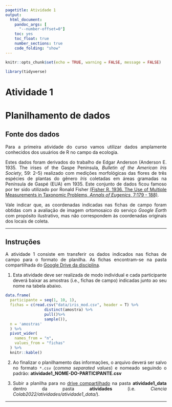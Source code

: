 ```yaml
---
pagetitle: Atividade 1
output:
  html_document:
    pandoc_args: [
      "--number-offset=0"]
    toc: yes
    toc_float: true
    number_sections: true
    code_folding: "show"
---
```


<style>
body {
text-align: justify}
</style>

```r
knitr::opts_chunk$set(echo = TRUE, warning = FALSE, message = FALSE)

library(tidyverse)

```

# Atividade 1 {.unnumbered}

# Planilhamento de dados

## Fonte dos dados

Para a primeira atividade do curso vamos utilizar dados amplamente conhecidos dos usuários de R no campo da ecologia.

Estes dados foram derivados do trabalho de Edgar Anderson (Anderson E. 1935. The irises of the Gaspe Peninsula, *Bulletin of the American Iris Society*, 59: 2--5) realizado com medições morfológicas das flores de três espécies de plantas do gênero *Iris* coletadas em áreas gramadas na Península de Gaspé (EUA) em 1935. Este conjunto de dados ficou famoso por ter sido utilizado por Ronald Fisher [(Fisher R. 1936. The Use of Multiple Measurements in Taxonomic Problems, *Annals of Eugenics*, 7:179 - 188)](https://digital.library.adelaide.edu.au/dspace/bitstream/2440/15227/1/138.pdf).

Vale indicar que, as coordenadas indicadas nas fichas de campo foram obtidas com a avaliação de imagem ortomosaico do serviço *Google Earth* com propósito ilustrativo, mas não correspondem às coordenadas originais dos locais de coleta.

------------------------------------------------------------------------

## Instruções

A atividade 1 consiste em transferir os dados indicados nas fichas de campo para o formato de planilha. As fichas encontram-se na pasta compartilhada do [Google Drive da disciplina](https://drive.google.com/drive/folders/1S_yTN8DfdS1l6RtB8McWUoEeaBZLAJuGGqQdUkMkUD87ARpeelck2iyXv_c1tR4qnQWQhArk?usp=sharing).

1.  Esta atividade deve ser realizada de modo individual e cada participante deverá baixar as amostras (i.e., fichas de campo) indicadas junto ao seu nome na tabela abaixo.

```r

data.frame(
  participante = seq(1, 10, 1),
  fichas = c(read.csv("data/iris_mod.csv", header = T) %>% 
                 distinct(amostra) %>% 
                 pull()%>% 
                 sample()),
  n = 'amostras'
  ) %>% 
  pivot_wider(
    names_from = "n", 
    values_from = "fichas"
  ) %>% 
  knitr::kable()

```

2.  Ao finalizar o planilhamento das informações, o arquivo deverá ser salvo no formato `*.csv` (*comma separated values*) e nomeado seguindo o padrão: **atividade1_NOME-DO-PARTICIPANTE.csv**

3.  Subir a planilha para no [drive compartilhado](https://drive.google.com/drive/folders/1C5LIx2rifGsHz22qwzjxDNwEQne3YRrT?usp=sharing) na pasta **atividade1_data** dentro da pasta **atividades** (i.e. *Ciencia Colab2022/atividades/atividade1_data/*).

***